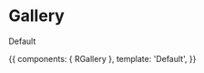 

<Meta title="Gallery" component={RGallery} />

# Gallery

<ArgsTable of={RGallery} />

Default

<Canvas>
  <Story name="Gallery">
    {{
      components: { RGallery },
      template: '<r-app><r-gallery>Default</r-gallery></r-app>',
    }}
  </Story>
</Canvas>
